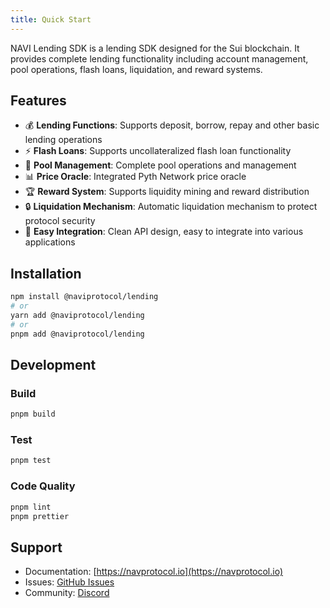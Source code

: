 ```yaml
---
title: Quick Start
---
```


NAVI Lending SDK is a lending SDK designed for the Sui blockchain. It provides complete lending functionality including account management, pool operations, flash loans, liquidation, and reward systems.

## Features

- 💰 **Lending Functions**: Supports deposit, borrow, repay and other basic lending operations
- ⚡ **Flash Loans**: Supports uncollateralized flash loan functionality
- 🔄 **Pool Management**: Complete pool operations and management
- 📊 **Price Oracle**: Integrated Pyth Network price oracle
- 🏆 **Reward System**: Supports liquidity mining and reward distribution
- 🔒 **Liquidation Mechanism**: Automatic liquidation mechanism to protect protocol security
- 📱 **Easy Integration**: Clean API design, easy to integrate into various applications

## Installation

```bash
npm install @naviprotocol/lending
# or
yarn add @naviprotocol/lending
# or
pnpm add @naviprotocol/lending
```


## Development

### Build

```bash
pnpm build
```

### Test

```bash
pnpm test
```

### Code Quality

```bash
pnpm lint
pnpm prettier
```


## Support

- Documentation: [https://navprotocol.io](https://navprotocol.io)
- Issues: [GitHub Issues](https://github.com/naviprotocol/naviprotocol-monorepo/issues)
- Community: [Discord](https://discord.gg/naviprotocol)


